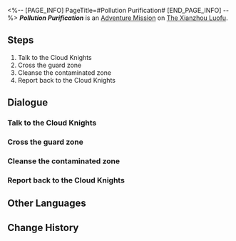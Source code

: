 <%-- [PAGE_INFO]
PageTitle=#Pollution Purification#
[END_PAGE_INFO] --%>
{{Stub|Dialogue.}}
{{Mission Infobox
|id            = 4072123
|title         = 
|image         = <!--Mission Pollution Purification.png-->
|type          = Adventure
|event_name    = 
|chapter       = 
|requirements  = {{subst:void|<!--Unknown: {"Type":"Manual"}-->}}
|summary       = <!--official mission summary from Fate's Atlas-->
|characters    = Trailblazer
|startLocation = [[The Xianzhou Luofu]] - [[Stargazer Navalia]]
|world         = The Xianzhou Luofu
|area          = Stargazer Navalia
|prev          = 
|next          = 
|rewards       = 
}}
'''''Pollution Purification''''' is an [[Adventure Mission]] on [[The Xianzhou Luofu]].

==Steps==
# Talk to the Cloud Knights
# Cross the guard zone
# Cleanse the contaminated zone
# Report back to the Cloud Knights

<!--
==Gameplay Notes==

--><!--
==Trial Character==

-->
==Dialogue==
{{Stub Dialogue}}

===Talk to the Cloud Knights===
{{Mission Description|type=adventure|location=Stargazer Navalia|Talk to the Cloud Knights guarding Stargazer Navalia and see if they need any help.}}
{{Dialogue Start}}
:{{tx}}
{{Dialogue End}}

===Cross the guard zone===
{{Mission Description|type=adventure|location=Stargazer Navalia|update|Use the Diting to cross the guard zone and try not to alert any enemies.}}
{{Dialogue Start}}
:{{tx}}
{{Dialogue End}}

===Cleanse the contaminated zone===
{{Mission Description|type=adventure|location=Stargazer Navalia|update|Cleanse all contamination within the area.}}
{{Dialogue Start}}
:{{tx}}
{{Dialogue End}}

===Report back to the Cloud Knights===
{{Mission Description|type=adventure|location=Stargazer Navalia|update|Report back to the Cloud Knights guarding Stargazer Navalia and claim the rewards for cleansing the contamination.}}
{{Dialogue Start}}
:{{tx}}
{{Dialogue End}}

==Other Languages==
{{Other Languages
|en   = Pollution Purification
|zhs  = 污染清理
|zht  = 污染清理
|ja   = 汚染処理
|ko   = 오염 청소
|es   = Limpieza de la contaminación
|fr   = Assainissement de la pollution
|ru   = Очистка от загрязнения
|th   = ชะล้างมลภาวะ
|vi   = Xử Lý Sự Ô Uế
|de   = Verschmutzungsreinigung
|id   = Pembersihan Polusi
|pt   = Purificação de Poluição
}}

==Change History==
{{Change History|1.1}}
